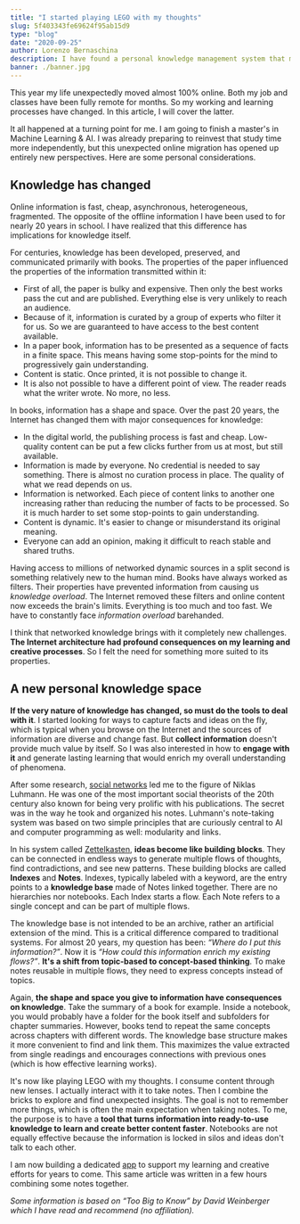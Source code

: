 ```yaml
---
title: "I started playing LEGO with my thoughts"
slug: 5f403343fe69624f95ab15d9
type: "blog"
date: "2020-09-25"
author: Lorenzo Bernaschina
description: I have found a personal knowledge management system that makes me more productive and creative.
banner: ./banner.jpg
---
```

This year my life unexpectedly moved almost 100% online. Both my job and classes have been fully remote for months. So my working and learning processes have changed. In this article, I will cover the latter.

It all happened at a turning point for me. I am going to finish a master's in Machine Learning & AI. I was already preparing to reinvest that study time more independently, but this unexpected online migration has opened up entirely new perspectives. Here are some personal considerations.

## Knowledge has changed
Online information is fast, cheap, asynchronous, heterogeneous, fragmented. The opposite of the offline information I have been used to for nearly 20 years in school. I have realized that this difference has implications for knowledge itself.

For centuries, knowledge has been developed, preserved, and communicated primarily with books. The properties of the paper influenced the properties of the information transmitted within it: 
- First of all, the paper is bulky and expensive. Then only the best works pass the cut and are published. Everything else is very unlikely to reach an audience.
- Because of it, information is curated by a group of experts who filter it for us. So we are guaranteed to have access to the best content available.
- In a paper book, information has to be presented as a sequence of facts in a finite space. This means having some stop-points for the mind to progressively gain understanding.
- Content is static. Once printed, it is not possible to change it. 
- It is also not possible to have a different point of view. The reader reads what the writer wrote. No more, no less.

In books, information has a shape and space. Over the past 20 years, the Internet has changed them with major consequences for knowledge:

- In the digital world, the publishing process is fast and cheap. Low-quality content can be put a few clicks further from us at most, but still available.
- Information is made by everyone. No credential is needed to say something. There is almost no curation process in place. The quality of what we read depends on us.
- Information is networked. Each piece of content links to another one increasing rather than reducing the number of facts to be processed. So it is much harder to set some stop-points to gain understanding.
- Content is dynamic. It's easier to change or misunderstand its original meaning. 
- Everyone can add an opinion, making it difficult to reach stable and shared truths.

Having access to millions of networked dynamic sources in a split second is something relatively new to the human mind. Books have always worked as filters. Their properties have prevented information from causing us *knowledge overload*. The Internet removed these filters and online content now exceeds the brain's limits. Everything is too much and too fast. We have to constantly face *information overload* barehanded. 

I think that networked knowledge brings with it completely new challenges. **The Internet architecture had profound consequences on my learning and creative processes**. So I felt the need for something more suited to its properties.

## A new personal knowledge space
**If the very nature of knowledge has changed, so must do the tools to deal with it**. I started looking for ways to capture facts and ideas on the fly, which is typical when you browse on the Internet and the sources of information are diverse and change fast. But **collect information** doesn't provide much value by itself. So I was also interested in how to **engage with it** and generate lasting learning that would enrich my overall understanding of phenomena.

After some research, [social networks](/article/5f3bfc27fe69624f95ab15d8) led me to the figure of Niklas Luhmann. He was one of the most important social theorists of the 20th century also known for being very prolific with his publications. The secret was in the way he took and organized his notes. Luhmann's note-taking system was based on two simple principles that are curiously central to AI and computer programming as well: modularity and links.

In his system called [Zettelkasten](https://gemsnotes.app/blog/zettelkasten), **ideas become like building blocks**. They can be connected in endless ways to generate multiple flows of thoughts, find contradictions, and see new patterns. These building blocks are called **Indexes** and **Notes**. Indexes, typically labeled with a keyword, are the entry points to a **knowledge base** made of Notes linked together. There are no hierarchies nor notebooks. Each Index starts a flow. Each Note refers to a single concept and can be part of multiple flows. 

The knowledge base is not intended to be an archive, rather an artificial extension of the mind. This is a critical difference compared to traditional systems. For almost 20 years, my question has been: *“Where do I put this information?”*. Now it is *“How could this information enrich my existing flows?”*. **It's a shift from topic-based to concept-based thinking**. To make notes reusable in multiple flows, they need to express concepts instead of topics. 

Again, **the shape and space you give to information have consequences on knowledge**. Take the summary of a book for example. Inside a notebook, you would probably have a folder for the book itself and subfolders for chapter summaries. However, books tend to repeat the same concepts across chapters with different words. The knowledge base structure makes it more convenient to find and link them. This maximizes the value extracted from single readings and encourages connections with previous ones (which is how effective learning works). 

It's now like playing LEGO with my thoughts. I consume content through new lenses. I actually interact with it to take notes. Then I combine the bricks to explore and find unexpected insights. The goal is not to remember more things, which is often the main expectation when taking notes. To me, the purpose is to have a **tool that turns information into ready-to-use knowledge to learn and create better content faster**. Notebooks are not equally effective because the information is locked in silos and ideas don't talk to each other.

I am now building a dedicated [app](https://gemsnotes.app/) to support my learning and creative efforts for years to come. This same article was written in a few hours combining some notes together.

*Some information is based on “Too Big to Know” by David Weinberger which I have read and recommend (no affiliation).*